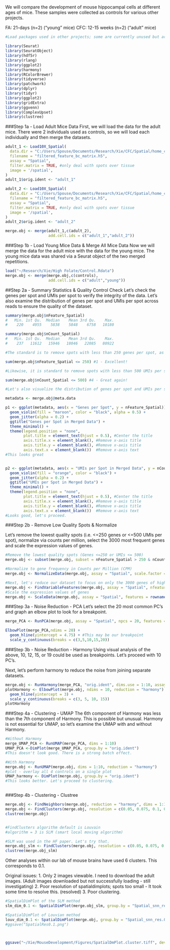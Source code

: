 ## 
We will compare the development of mouse hippocampal cells at different ages of mice. These samples were collected as controls for various other projects. 

FA: 21-days (n=2) ("young" mice)
CFC: 12-15 weeks (n=2) ("adult" mice)


```{r}
#Load packages used in other projects; some are currently unused but are included as they may be useful in the future. 

library(Seurat)
library(SeuratObject) 
library(hdf5r) 
library(rlang)
library(ggplot2)
library(harmony)
library(RColorBrewer)
library(tidyverse)
library(patchwork)
library(dplyr)
library(tidyr)
library(ggplot2)
library(gridExtra)
library(ggvenn)
library(ComplexUpset)
library(clustree)
```
###Step 1a - Load Adult Mice Data
First, we will load the data for the adult mice. There were 2 individuals used as controls, so we will load each individually and then merge the datasets.

```{r}
adult_1 <- Load10X_Spatial(
  data.dir = "C:/Users/Spouse/Documents/Research/Xie/CFC/Spatial/home_cage_rep1/outs/",
  filename = "filtered_feature_bc_matrix.h5",
  assay = "Spatial",
  filter.matrix = TRUE, #only deal with spots over tissue
  image = '/spatial',
)
adult_1$orig.ident <- "adult_1"

adult_2 <- Load10X_Spatial(
  data.dir = "C:/Users/Spouse/Documents/Research/Xie/CFC/Spatial/home_cage_rep2/outs/",
  filename = "filtered_feature_bc_matrix.h5",
  assay = "Spatial",
  filter.matrix = TRUE, #only deal with spots over tissue
  image = '/spatial',
)
adult_2$orig.ident <- "adult_2"

merge.obj <- merge(adult_1,c(adult_2),
                   add.cell.ids = c("adult_1","adult_2"))
```
###Step 1b - Load Young Mice Data & Merge All Mice Data
Now we will merge the data for the adult mice with the data for the young mice. The young mice data was shared via a Seurat object of the two merged repetitions.

```{r}
load("~/Research/Xie/High Folate/Control.Rdata")
merge.obj <- merge(merge.obj,c(controls),
                   add.cell.ids = c("adult","young"))
```

##Step 2a - Summary Statistics & Quality Control Check
Let's check the genes per spot and UMIs per spot to verify the integrity of the data. Let's also examine the distribution of genes per spot and UMIs per spot across reads to ensure the quality of the dataset.

```{r}
summary(merge.obj$nFeature_Spatial)
#   Min. 1st Qu.  Median    Mean 3rd Qu.    Max. 
#    220    4955    5838    5848    6758   10180 

summary(merge.obj$nCount_Spatial)
#   Min. 1st Qu.  Median    Mean 3rd Qu.    Max. 
#    237   11612   15946   18046   22085   80922 

#The standard is to remove spots with less than 250 genes per spot, as these are low quality reads. Let's see how many spots are low quality reads in this dataset. 

sum(merge.obj$nFeature_Spatial <= 250) #1 - Excellent!

#Likewise, it is standard to remove spots with less than 500 UMIs per spot. Let's see how frequently this occurred. 

sum(merge.obj$nCount_Spatial <= 500) #4 - Great again!

#Let's also visualize the distribution of genes per spot and UMIs per spot with a violin plot.

metadata <- merge.obj@meta.data

p1 <- ggplot(metadata, aes(x = "Genes per Spot", y = nFeature_Spatial)) +
  geom_violin(fill = "maroon", color = "black", alpha = 0.5) +
  geom_jitter(alpha = 0.2) +
  ggtitle("Genes per Spot in Merged Data") +
  theme_minimal() +
  theme(legend.position = "none", 
        plot.title = element_text(hjust = 0.5), #Center the title
        axis.title.x = element_blank(), #Remove x-axis title
        axis.title.y = element_blank(), #Remove x-axis title
        axis.text.x = element_blank())  #Remove x-axis text
#This looks great


p2 <- ggplot(metadata, aes(x = "UMIs per Spot in Merged Data", y = nCount_Spatial)) +
  geom_violin(fill = "orange", color = "black") +
  geom_jitter(alpha = 0.2) +
  ggtitle("UMIs per Spot in Merged Data") +
  theme_minimal() +
  theme(legend.position = "none", 
        plot.title = element_text(hjust = 0.5), #Center the title
        axis.title.x = element_blank(), #Remove x-axis title
        axis.title.y = element_blank(), #Remove x-axis title
        axis.text.x = element_blank())  #Remove x-axis text
#Looks good, let's proceed.


```
###Step 2b - Remove Low Quality Spots & Normalize

Let's remove the lowest quality spots (i.e. <=250 genes or <=500 UMIs per spot), normalize via counts per million, select the 3000 most frequent genes and scale the expression values of genes.
```{r}
#Remove the lowest quality spots (Genes <=250 or UMIs <= 500)
merge.obj <- subset(merge.obj, subset = nFeature_Spatial > 250 & nCount_Spatial > 500)

#Normalize to gene frequency in Counts per Million (CPM)
merge.obj <- NormalizeData(merge.obj, assay = "Spatial", scale.factor = 10**6) 

#Next, let's reduce our dataset to focus on only the 3000 genes of highest relative abundance.
merge.obj <- FindVariableFeatures(merge.obj, assay = "Spatial", nfeatures = 3000) 
#Scale the expression values of genes 
merge.obj <- ScaleData(merge.obj, assay = "Spatial", features = rownames(merge.obj))
```
###Step 3a - Noise Reduction - PCA
Let's select the 20 most common PC's and graph an elbow plot to look for a breakpoint. 

```{r}
merge_PCA <- RunPCA(merge.obj, assay = "Spatial", npcs = 20, features = rownames(merge.obj))

ElbowPlot(merge_PCA,ndims = 20) + 
  geom_hline(yintercept = 4.75) + #This may be our breakpoint
  scale_y_continuous(breaks = c(3,5,10,15,20))
```
###Step 3b - Noise Reduction - Harmony
Using visual analysis of the above, 10, 12, 15, or 19 could be used as breakpoints. Let's proceed with 10 PC's. 

Next, let's perform harmony to reduce the noise from joining separate datasets.

```{r}
merge.obj <- RunHarmony(merge_PCA, "orig.ident", dims.use = 1:10, assay.use = "Spatial") 
plotHarmony <- ElbowPlot(merge.obj, ndims = 10, reduction = "harmony") + 
  geom_hline(yintercept = 3) +
  scale_y_continuous(breaks = c(3, 5, 10, 15))
plotHarmony
```
###Step 4a - Clustering - UMAP
The 6th component of Harmony was less than the 7th component of Harmony. This is possible but unusual. Harmony is not essential for UMAP, so let's examine the UMAP with and without Harmony. 

```{r}
#Without Harmony
merge_UMAP_PCA <- RunUMAP(merge_PCA, dims = 1:10)
UMAP_PCA <-DimPlot(merge_UMAP_PCA, group.by = "orig.ident")
#This doesn't look good. There is a strong batch effect.

#With Harmony
merge.obj <- RunUMAP(merge.obj, dims = 1:10, reduction = "harmony")
#plot - overlay all 4 controls on a single plot
UMAP_harmony <- DimPlot(merge.obj, group.by = "orig.ident")
#This looks better. Let's proceed to clustering. 



```
###Step 4b - Clustering - Clustree

```{r}
merge.obj <- FindNeighbors(merge.obj, reduction = "harmony", dims = 1:10)
merge.obj <- FindClusters(merge.obj, resolution = c(0.05, 0.075, 0.1, 0.15, 0.2, 0.25, 0.3), algorithm = 3)
clustree(merge.obj)


#FindClusters algorithm default is Louvain
#algorithm = 3 is SLM (smart local moving algorithm)

#SLM was used in the HF paper. Let's try that. 
merge.obj_slm <- FindClusters(merge.obj, resolution = c(0.05, 0.075, 0.1, 0.15, 0.2, 0.25, 0.3), algorithm = 3)
clustree(merge.obj_slm)
```
Other analyses within our lab of mouse brains have used 6 clusters. This corresponds to 0.1. 

Original issues: 
1. Only 2 images viewable. I need to download the adult images. (Adult images downloaded but not successfully loading - still investigating)
2. Poor resolution of spatialdimplots; spots too small - It took some time to resolve this. (resolved)
3. Poor clustering. 

```{r}
#SpatialDimPlot of the SLM method
slm_dim_0.1 <- SpatialDimPlot(merge.obj_slm, group.by = "Spatial_snn_res.0.1", ncol = 4,label = F, image.alpha = 1, alpha = 1, pt.size.factor = 740)

#SpatialDimPlot of Louvian method
louv_dim_0.1 <- SpatialDimPlot(merge.obj, group.by = "Spatial_snn_res.0.1", ncol = 2,label = F, image.alpha = 1, alpha = 1, pt.size.factor = 740)
#ggsave("SpatialRes0.1.png")



ggsave("~/Xie/MouseDevelopment/Figures/SpatialDmPlot.cluster.tiff", device='tiff', dpi=500)
```


```{r}

```
